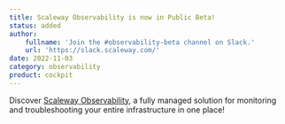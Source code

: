 ```yaml
---
title: Scaleway Observability is now in Public Beta!
status: added
author:
    fullname: 'Join the #observability-beta channel on Slack.'
    url: 'https://slack.scaleway.com/'
date: 2022-11-03
category: observability
product: cockpit
---
```


Discover [Scaleway Observability](https://www.scaleway.com/en/docs/observability/cockpit/quickstart/), a fully managed solution for monitoring and troubleshooting your entire infrastructure in one place!